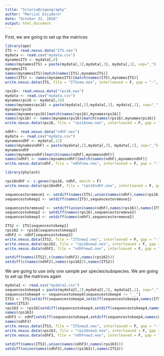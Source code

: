 ```yaml
---
title: "ScleriaBiogeography"
author: "Marcial Escudero"
date: "October 22, 2018"
output: html_document
---
```


First, we are going to set up the matrices

```r

library(ape)
ITS <- read.nexus.data("ITS.nex")
mydata <- read.csv("mydata.csv")
mynamesITS <- mydata[,8]
names(mynamesITS) = paste(mydata[,2],mydata[,3], mydata[,1], sep="_")
mynamesITS
names(mynamesITS)[match(names(ITS),mynamesITS)]
names(ITS) <- names(mynamesITS)[match(names(ITS),mynamesITS)]
write.nexus.data(ITS, file = "ITSnew.nex", interleaved = F, gap = "-", missing = "?")

rps16<- read.nexus.data("rps16.nex")
mydata <- read.csv("mydata.csv")
mynamesrps16 <- mydata[,10]
names(mynamesrps16) = paste(mydata[,2],mydata[,3], mydata[,1], sep="_")
mynamesrps16
names(mynamesrps16)[match(names(rps16),mynamesrps16)]
names(rps16) <- names(mynamesrps16)[match(names(rps16),mynamesrps16)]
write.nexus.data(rps16, file = "rps16new.nex", interleaved = F, gap = "-", missing = "?")

ndhF<- read.nexus.data("ndhF.nex")
mydata <- read.csv("mydata.csv")
mynamesndhF <- mydata[,12]
names(mynamesndhF) = paste(mydata[,2],mydata[,3], mydata[,1], sep="_")
mynamesndhF
names(mynamesndhF)[match(names(ndhF),mynamesndhF)]
names(ndhF) <- names(mynamesndhF)[match(names(ndhF),mynamesndhF)]
write.nexus.data(ndhF, file = "ndhFnew.nex", interleaved = F, gap = "-", missing = "?")

library(phyloch)

rps16ndhF <- c.genes(rps16, ndhF, match = F)
write.nexus.data(rps16ndhF, file = "rps16ndhF.nex", interleaved = F, gap = "-", missing = "?")

sequencestoremove1 <- setdiff(names(ITS),union(names(ndhF),names(rps16)))
sequencestokeep1 <- setdiff(names(ITS),sequencestoremove1)

sequencestoremove2 <- setdiff(union(names(ndhF),names(rps16)),names(ITS))
sequencestokeep2 <- setdiff(names(rps16),sequencestoremove2)
sequencestokeep3 <- setdiff(names(ndhF),sequencestoremove2)

ITS2 <- ITS[sequencestokeep1]
rps162 <- rps16[sequencestokeep2]
ndhF2 <- ndhF[sequencestokeep3]
write.nexus.data(ITS2, file = "ITSnew2.nex", interleaved = F, gap = "-", missing = "?")
write.nexus.data(rps162, file = "rps16new2.nex", interleaved = F, gap = "-", missing = "?")
write.nexus.data(ndhF2, file = "ndhFnew2.nex", interleaved = F, gap = "-", missing = "?")

setdiff(names(ITS2),c(names(ndhF2),names(rps162)))
setdiff(c(names(ndhF2),names(rps162)),names(ITS2))

```

We are going to use only one sample per species/subspecies. We are going to set up the matrices again

```r

mydata2 <- read.csv("mydata2.csv")
sequencestokeep4 = paste(mydata2[,2],mydata2[,3], mydata2[,1], sep="_")
sequencestokeep4 <- sequencestokeep4[sequencestokeep4 != "__"] 
ITS3 <- ITS[setdiff(sequencestokeep4,setdiff(sequencestokeep4,names(ITS)))]
names(ITS3)
rps163 <- rps16[setdiff(sequencestokeep4,setdiff(sequencestokeep4,names(rps16)))]
names(rps163)
ndhF3 <- ndhF[setdiff(sequencestokeep4,setdiff(sequencestokeep4,names(ndhF)))]
names(ndhF3)
write.nexus.data(ITS3, file = "ITSnew3.nex", interleaved = F, gap = "-", missing = "?")
write.nexus.data(rps163, file = "rps16new3.nex", interleaved = F, gap = "-", missing = "?")
write.nexus.data(ndhF3, file = "ndhFnew3.nex", interleaved = F, gap = "-", missing = "?")

setdiff(names(ITS3),union(names(ndhF3),names(rps163)))
setdiff(union(names(ndhF3),names(rps163)),names(ITS3))

```

